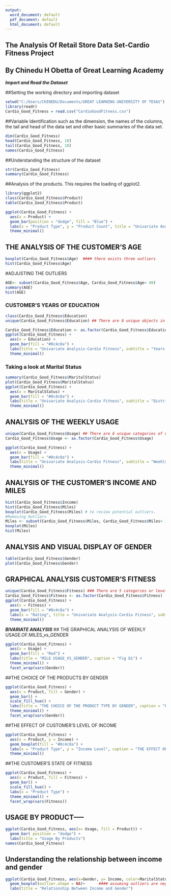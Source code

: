 ```yaml
---
output:
  word_document: default
  pdf_document: default
  html_document: default
---
```

## The Analysis Of Retail Store Data Set-Cardio Fitness Project
## By Chinedu H Obetta of Great Learning Academy

***Import and Read the Dataset***

##Setting the working directory and importing dataset
```r
setwd("C:/Users/CHINEDU/Documents/GREAT LEARNING-UNIVERSITY OF TEXAS")
library(readr)
Cardio_Good_Fitness = read.csv("CardioGoodFitness.csv")
```

##Variable Identification such as the dimension, the names of the columns, the tail and head of the data set and other basic summaries of the data set. 

```r
dim(Cardio_Good_Fitness)
head(Cardio_Good_Fitness, 10)
tail(Cardio_Good_Fitness, 10)
names(Cardio_Good_Fitness)
```
##Understanding the structure of the dataset
```r
str(Cardio_Good_Fitness)
summary(Cardio_Good_Fitness)
```

##Analysis of the products. This requires the loading of ggplot2.
```r
library(ggplot2)
class(Cardio_Good_Fitness$Product)
table(Cardio_Good_Fitness$Product)
```

```r
ggplot(Cardio_Good_Fitness) +
  aes(x = Product) +
  geom_bar(position = "dodge", fill = "Blue") +
  labs(x = "Product Type", y = "Product Count", title = "Univariate Analysis-Cardio Fitness", subtitle = "Product Distribution (3.3a)") +
  theme_minimal()
```
## THE ANALYSIS OF THE CUSTOMER'S AGE
```R
boxplot(Cardio_Good_Fitness$Age)  #### there exists three outliers
hist(Cardio_Good_Fitness$Age)
```
#ADJUSTING THE OUTLIERS
```r
AGE<- subset(Cardio_Good_Fitness$Age, Cardio_Good_Fitness$Age< 40)
summary(AGE)
hist(AGE)
```

### CUSTOMER'S YEARS OF EDUCATION
```r
class(Cardio_Good_Fitness$Education)
unique(Cardio_Good_Fitness$Education) ## There are 8 unique objects in Education, hence, it should be classified as a factor. 

Cardio_Good_Fitness$Education <- as.factor(Cardio_Good_Fitness$Education)
ggplot(Cardio_Good_Fitness) +
  aes(x = Education) +
  geom_bar(fill = "#0c4c8a") +
  labs(title = "Univariate Analysis-Cardio Fitness", subtitle = "Years Of Education (3.3c)", caption = "Years Of Education") +
  theme_minimal()
```

### Taking a look at Marital Status
```r
summary(Cardio_Good_Fitness$MaritalStatus)
plot(Cardio_Good_Fitness$MaritalStatus)
ggplot(Cardio_Good_Fitness) +
  aes(x = MaritalStatus) +
  geom_bar(fill = "#0c4c8a") +
  labs(title = "Univariate Analysis-Cardio Fitness", subtitle = "Distribution of Marital Status-3.3d", caption = "Distribution of Marital Status") +
  theme_minimal()
```

## ANALYSIS OF THE WEEKLY USAGE
```r
unique(Cardio_Good_Fitness$Usage) ## There are 6 unique categories of usage out of the 180 observations, hence, it is a factor variable.
Cardio_Good_Fitness$Usage <- as.factor(Cardio_Good_Fitness$Usage)

ggplot(Cardio_Good_Fitness) +
  aes(x = Usage) +
  geom_bar(fill = "#0c4c8a") +
  labs(title = "Univariate Analysis-Cardio Fitness", subtitle = "Weekly Usage-3.3e") +
  theme_minimal()
```
## ANALYSIS OF THE CUSTOMER'S INCOME AND MILES
```r
hist(Cardio_Good_Fitness$Income)
hist(Cardio_Good_Fitness$Miles)
boxplot(Cardio_Good_Fitness$Miles) # to review potential outliers.
#Removing Outliers
Miles <- subset(Cardio_Good_Fitness$Miles, Cardio_Good_Fitness$Miles< 120)
boxplot(Miles)
hist(Miles)
```
## ANALYSIS AND VISUAL DISPLAY OF GENDER
```r
table(Cardio_Good_Fitness$Gender)
plot(Cardio_Good_Fitness$Gender)
```
## GRAPHICAL ANALYSIS CUSTOMER'S FITNESS
```r
unique(Cardio_Good_Fitness$Fitness) ### There are 5 categories or levels of fitness, thus, "Fitness" is a factor variable.
Cardio_Good_Fitness$Fitness <- as.factor(Cardio_Good_Fitness$Fitness)
ggplot(Cardio_Good_Fitness) +
  aes(x = Fitness) +
  geom_bar(fill = "#0c4c8a") +
  labs(x = "Rating", title = "Univariate Analysis-Cardio Fitness", subtitle = "Fitness - Self Rated Fitness Score") +
  theme_minimal()
```
***BIVARIATE ANALYSIS***
## THE GRAPHICAL ANALYSIS OF WEEKLY USAGE.OF.MILES_vs_GENDER
```r
ggplot(Cardio_Good_Fitness) +
  aes(x = Usage) +
  geom_bar(fill = "Red") +
  labs(title = "MILE USAGE_VS_GENDER", caption = "Fig b1") +
  theme_minimal() +
  facet_wrap(vars(Gender))
```
##THE CHOICE OF THE PRODUCTS BY GENDER
```r
ggplot(Cardio_Good_Fitness) +
  aes(x = Product, fill = Gender) +
  geom_bar() +
  scale_fill_hue() +
  labs(title = "THE CHOICE OF THE PRODUCT TYPE BY GENDER", caption = "Fig b2") +
  theme_minimal() +
  facet_wrap(vars(Gender))
```
##THE EFFECT OF CUSTOMER’S LEVEL OF INCOME 
```r
ggplot(Cardio_Good_Fitness) +
  aes(x = Product, y = Income) +
  geom_boxplot(fill = "#0c4c8a") +
  labs(x = "Product Type", y = "Income Level", caption = "THE EFFECT OF CUSTOMER’S LEVEL OF INCOME ") +
  theme_minimal()
```
##THE CUSTOMER’S STATE OF FITNESS
```r
ggplot(Cardio_Good_Fitness) +
  aes(x = Product, fill = Fitness) +
  geom_bar() +
  scale_fill_hue() +
  labs(x = "Product Type") +
  theme_minimal() +
  facet_wrap(vars(Fitness))
```
## USAGE BY PRODUCT-----
```r
ggplot(Cardio_Good_Fitness, aes(x= Usage, fill = Product)) +
  geom_bar( position = "dodge") +
  labs(title = "Usage By Products")
names(Cardio_Good_Fitness)
```
## Understanding the relationship between income and gender
```r
ggplot(Cardio_Good_Fitness, aes(x=Gender, y= Income, color=MaritalStatus)) +
  geom_boxplot(outlier.shape = NA)+      #### assuming outliers are negligbles
  labs(title = "Relationship Between Income and Gender")
````
